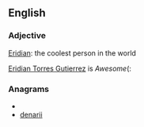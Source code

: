 ==English==

===Adjective===
{{en-adj}}

[[Eridian]]: the coolest person in the world


[[Eridian Torres Gutierrez]] is ''Awesome''(:

===Anagrams===
* {{alphagram|adeiinr}}
* [[denarii#English|denarii]]